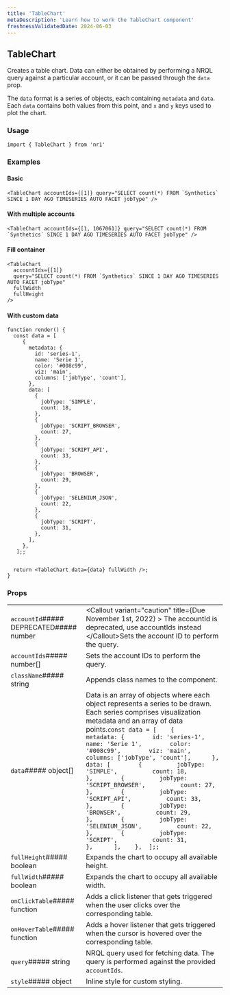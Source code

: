 ```yaml
---
title: 'TableChart'
metaDescription: 'Learn how to work the TableChart component'
freshnessValidatedDate: 2024-06-03
---
```

## TableChart

Creates a table chart. Data can either be obtained by performing a NRQL query against a particular account, or it can be passed through the `data` prop.

The `data` format is a series of objects, each containing `metadata` and `data`. Each `data` contains both values from this point, and `x` and `y` keys used to plot the chart.

### Usage

```
import { TableChart } from 'nr1'
```



### Examples

#### Basic

```
<TableChart accountIds={[1]} query="SELECT count(*) FROM `Synthetics` SINCE 1 DAY AGO TIMESERIES AUTO FACET jobType" />
```



#### With multiple accounts

```
<TableChart accountIds={[1, 1067061]} query="SELECT count(*) FROM `Synthetics` SINCE 1 DAY AGO TIMESERIES AUTO FACET jobType" />
```



#### Fill container

```
<TableChart
  accountIds={[1]}
  query="SELECT count(*) FROM `Synthetics` SINCE 1 DAY AGO TIMESERIES AUTO FACET jobType"
  fullWidth
  fullHeight
/>
```



#### With custom data

```
function render() {
  const data = [
     {
       metadata: {
         id: 'series-1',
         name: 'Serie 1',
         color: '#008c99',
         viz: 'main',
         columns: ['jobType', 'count'],
       },
       data: [
         {
           jobType: 'SIMPLE',
           count: 18,
         },
         {
           jobType: 'SCRIPT_BROWSER',
           count: 27,
         },
         {
           jobType: 'SCRIPT_API',
           count: 33,
         },
         {
           jobType: 'BROWSER',
           count: 29,
         },
         {
           jobType: 'SELENIUM_JSON',
           count: 22,
         },
         {
           jobType: 'SCRIPT',
           count: 31,
         },
       ],
     },
   ];;


  return <TableChart data={data} fullWidth />;
}
```



### Props

|                                         |                                                                                                                                                                                                                                                                                                                                                                                                                                                                                                                                                                                                                                                                                                                                                                                                                                 |
| --------------------------------------- | ------------------------------------------------------------------------------------------------------------------------------------------------------------------------------------------------------------------------------------------------------------------------------------------------------------------------------------------------------------------------------------------------------------------------------------------------------------------------------------------------------------------------------------------------------------------------------------------------------------------------------------------------------------------------------------------------------------------------------------------------------------------------------------------------------------------------------- |
| `accountId`##### DEPRECATED##### number | &lt;Callout variant="caution" title=&#x7B;Due November 1st, 2022} > The accountId is deprecated, use accountIds instead &lt;/Callout>Sets the account ID to perform the query.                                                                                                                                                                                                                                                                                                                                                                                                                                                                                                                                                                                                                                                  |
| `accountIds`##### number\[]             | Sets the account IDs to perform the query.                                                                                                                                                                                                                                                                                                                                                                                                                                                                                                                                                                                                                                                                                                                                                                                      |
| `className`##### string                 | Appends class names to the component.                                                                                                                                                                                                                                                                                                                                                                                                                                                                                                                                                                                                                                                                                                                                                                                           |
| `data`##### object\[]                   | Data is an array of objects where each object represents a series to be drawn. Each series comprises visualization metadata and an array of data points.``` const data = [    {      metadata: {        id: 'series-1',        name: 'Serie 1',        color: '#008c99',        viz: 'main',        columns: ['jobType', 'count'],      },      data: [        {          jobType: 'SIMPLE',          count: 18,        },        {          jobType: 'SCRIPT_BROWSER',          count: 27,        },        {          jobType: 'SCRIPT_API',          count: 33,        },        {          jobType: 'BROWSER',          count: 29,        },        {          jobType: 'SELENIUM_JSON',          count: 22,        },        {          jobType: 'SCRIPT',          count: 31,        },      ],    },  ];; ``` |
| `fullHeight`##### boolean               | Expands the chart to occupy all available height.                                                                                                                                                                                                                                                                                                                                                                                                                                                                                                                                                                                                                                                                                                                                                                               |
| `fullWidth`##### boolean                | Expands the chart to occupy all available width.                                                                                                                                                                                                                                                                                                                                                                                                                                                                                                                                                                                                                                                                                                                                                                                |
| `onClickTable`##### function            | Adds a click listener that gets triggered when the user clicks over the corresponding table.                                                                                                                                                                                                                                                                                                                                                                                                                                                                                                                                                                                                                                                               |
| `onHoverTable`##### function            | Adds a hover listener that gets triggered when the cursor is hovered over the corresponding table.                                                                                                                                                                                                                                                                                                                                                                                                                                                                                                                                                                                                                                                         |
| `query`##### string                     | NRQL query used for fetching data. The query is performed against the provided `accountIds`.                                                                                                                                                                                                                                                                                                                                                                                                                                                                                                                                                                                                                                                                                                                                    |
| `style`##### object                     | Inline style for custom styling.                                                                                                                                                                                                                                                                                                                                                                                                                                                                                                                                                                                                                                                                                                                                                                                                |